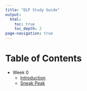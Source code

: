 ```yaml
---
title: "DLP Study Guide"
output: 
  html: 
    toc: true
    toc_depth: 2
page-navigation: true
---
```


# Table of Contents

- Week 0
  - [Introduction](intro.qmd)
  - [Sneak Peak](sneak.qmd)